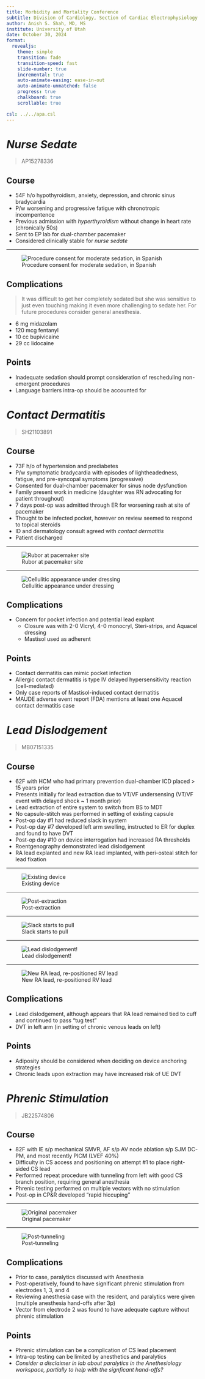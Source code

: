```yaml
---
title: Morbidity and Mortality Conference
subtitle: Division of Cardiology, Section of Cardiac Electrophysiology
author: Anish S. Shah, MD, MS
institute: University of Utah
date: October 30, 2024
format:
  revealjs:
    theme: simple
    transition: fade
    transition-speed: fast
    slide-number: true
    incremental: true
    auto-animate-easing: ease-in-out
    auto-animate-unmatched: false
    progress: true
    chalkboard: true
    scrollable: true

csl: ../../apa.csl
---
```


# *Nurse Sedate*

> AP15278336

## Course {.smaller}

- 54F h/o hypothyroidism, anxiety, depression, and chronic sinus bradycardia
- P/w worsening and progressive fatigue with chronotropic incompentence
- Previous admission with *hyperthyroidism* without change in heart rate (chronically 50s)
- Sent to EP lab for dual-chamber pacemaker
- Considered clinically stable for *nurse sedate*

---

![Procedure consent for moderate sedation, in Spanish](consent-ppm.png)

## Complications

> It was difficult to get her completely sedated but she was sensitive to just even touching making it even more challenging to sedate her. For future procedures consider general anesthesia. 

- 6 mg midazolam
- 120 mcg fentanyl
- 10 cc bupivicaine
- 29 cc lidocaine

## Points

- Inadequate sedation should prompt consideration of rescheduling non-emergent procedures
- Language barriers intra-op should be accounted for

# *Contact Dermatitis*

> SH21103891 

## Course {.smaller}

- 73F h/o of hypertension and prediabetes
- P/w symptomatic bradycardia with episodes of lightheadedness, fatigue, and pre-syncopal symptoms (progressive)
- Consented for dual-chamber pacemaker for sinus node dysfunction
- Family present work in medicine (daughter was RN advocating for patient throughout)
- 7 days post-op was admitted through ER for worsening rash at site of pacemaker
- Thought to be infected pocket, however on review seemed to respond to topical steroids
- ID and dermatology consult agreed with *contact dermatitis*
- Patient discharged

---

![Rubor at pacemaker site](dressing-with-rash.png)

---

![Cellulitic appearance under dressing](cellulitis-appearance.png)

## Complications

- Concern for pocket infection and potential lead explant
  - Closure was with 2-0 Vicryl, 4-0 monocryl, Steri-strips, and Aquacel dressing
  - Mastisol used as adherent

## Points

- Contact dermatitis can mimic pocket infection
- Allergic contact dermatitis is type IV delayed hypersensitivity reaction (cell-mediated)
- Only case reports of Mastisol-induced contact dermatitis
- MAUDE adverse event report (FDA) mentions at least one Aquacel contact dermatitis case

# *Lead Dislodgement*

> MB07151335 

## Course {.smaller}

- 62F with HCM who had primary prevention dual-chamber ICD placed > 15 years prior
- Presents initially for lead extraction due to VT/VF undersensing (VT/VF event with delayed shock ~ 1 month prior)
- Lead extraction of entire system to switch from BS to MDT 
- No capsule-stitch was performed in setting of existing capsule
- Post-op day #1 had reduced slack in system
- Post-op day #7 developed left arm swelling, instructed to ER for duplex and found to have DVT
- Post-op day #10 on device interrogation had increased RA thresholds
- Roentgenography demonstrated lead dislodgement
- RA lead explanted and new RA lead implanted, with peri-osteal stitch for lead fixation

---

![Existing device](cxr-existing-device.png)

---

![Post-extraction](cxr-immediately-post-op.png)

---

![Slack starts to pull](cxr-post-op-day-1.png)

---

![Lead dislodgement!](cxr-lead-dislodged.png)

---

![New RA lead, re-positioned RV lead](cxr-new-device.png)


## Complications

- Lead dislodgement, although appears that RA lead remained tied to cuff and continued to pass "tug test"
- DVT in left arm (in setting of chronic venous leads on left)

## Points

- Adiposity should be considered when deciding on device anchoring strategies
- Chronic leads upon extraction may have increased risk of UE DVT

# *Phrenic Stimulation*

> JB22574806 

## Course {.smaller}

- 82F with IE s/p mechanical SMVR, AF s/p AV node ablation s/p SJM DC-PM, and most recently PICM (LVEF 40%)
- Difficulty in CS access and positioning on attempt #1 to place right-sided CS lead
- Performed repeat procedure with tunneling from left with good CS branch position, requiring general anesthesia
- Phrenic testing performed on multiple vectors with no stimulation
- Post-op in CP&R developed "rapid hiccuping"

---

![Original pacemaker](picm-cxr-baseline.png)

---

![Post-tunneling](picm-cxr-post-tunneled-device.png)

## Complications

- Prior to case, paralytics discussed with Anesthesia
- Post-operatively, found to have significant phrenic stimulation from electrodes 1, 3, and 4
- Reviewing anesthesia case with the resident, and paralytics were given (multiple anesthesia hand-offs after 3p)
- Vector from electrode 2 was found to have adequate capture without phrenic stimulation

## Points

- Phrenic stimulation can be a complication of CS lead placement
- Intra-op testing can be limited by anesthetics and paralytics
- *Consider a disclaimer in lab about paralytics in the Anethesiology workspace, partially to help with the signficant hand-offs?*